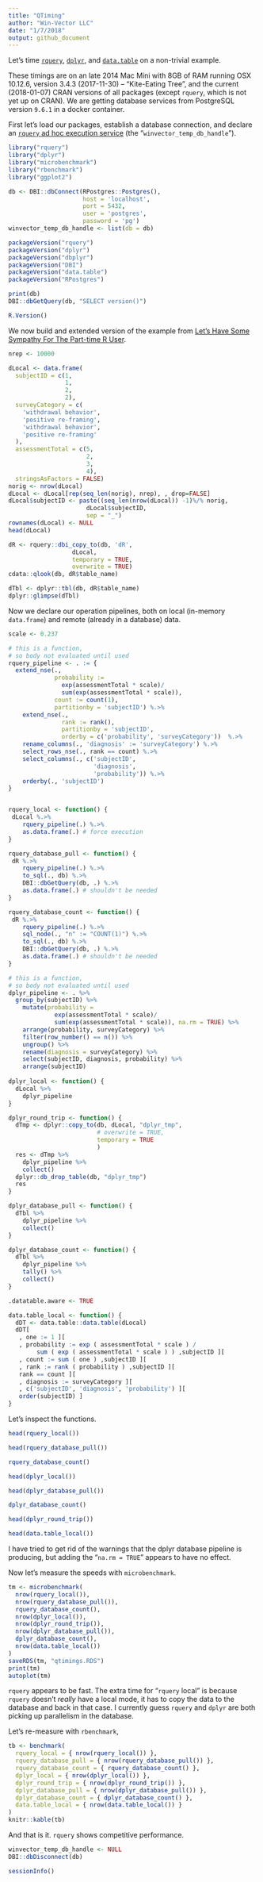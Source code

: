 ```yaml
---
title: "QTiming"
author: "Win-Vector LLC"
date: "1/7/2018"
output: github_document
---
```


Let's time [`rquery`](https://winvector.github.io/rquery/), [`dplyr`]( https://CRAN.R-project.org/package=dplyr), and [`data.table`](https://CRAN.R-project.org/package=data.table ) on a non-trivial example.

These timings are on an late 2014 Mac Mini with 8GB of RAM running OSX 10.12.6, 
 version 3.4.3 (2017-11-30) -- "Kite-Eating Tree", and the current (2018-01-07) CRAN versions of all packages (except `rquery`, which is not yet up on CRAN).  We are getting database services from PostgreSQL version `9.6.1` in a docker container.

First let's load our
packages, establish a database connection, and declare an [`rquery` ad hoc execution service](https://winvector.github.io/rquery/articles/AdHocQueries.html) (the "`winvector_temp_db_handle`").

```r
library("rquery")
library("dplyr")
library("microbenchmark")
library("rbenchmark")
library("ggplot2")

db <- DBI::dbConnect(RPostgres::Postgres(),
                     host = 'localhost',
                     port = 5432,
                     user = 'postgres',
                     password = 'pg')
winvector_temp_db_handle <- list(db = db)

packageVersion("rquery")
packageVersion("dplyr")
packageVersion("dbplyr")
packageVersion("DBI")
packageVersion("data.table")
packageVersion("RPostgres")

print(db)
DBI::dbGetQuery(db, "SELECT version()")

R.Version()
```

We now build and extended version of the example from [Let’s Have Some Sympathy For The Part-time R User](http://www.win-vector.com/blog/2017/08/lets-have-some-sympathy-for-the-part-time-r-user/).

```r
nrep <- 10000

dLocal <- data.frame(
  subjectID = c(1,                   
                1,
                2,                   
                2),
  surveyCategory = c(
    'withdrawal behavior',
    'positive re-framing',
    'withdrawal behavior',
    'positive re-framing'
  ),
  assessmentTotal = c(5,                 
                      2,
                      3,                  
                      4),
  stringsAsFactors = FALSE)
norig <- nrow(dLocal)
dLocal <- dLocal[rep(seq_len(norig), nrep), , drop=FALSE]
dLocal$subjectID <- paste((seq_len(nrow(dLocal)) -1)%/% norig,
                      dLocal$subjectID, 
                      sep = "_")
rownames(dLocal) <- NULL
head(dLocal)

dR <- rquery::dbi_copy_to(db, 'dR',
                  dLocal,
                  temporary = TRUE, 
                  overwrite = TRUE)
cdata::qlook(db, dR$table_name)

dTbl <- dplyr::tbl(db, dR$table_name)
dplyr::glimpse(dTbl)
```

Now we declare our operation pipelines, both on local (in-memory `data.frame`) and
remote (already in a database) data.

```r
scale <- 0.237

# this is a function, 
# so body not evaluated until used
rquery_pipeline <- . := {
  extend_nse(.,
             probability :=
               exp(assessmentTotal * scale)/
               sum(exp(assessmentTotal * scale)),
             count := count(1),
             partitionby = 'subjectID') %.>%
    extend_nse(.,
               rank := rank(),
               partitionby = 'subjectID',
               orderby = c('probability', 'surveyCategory'))  %.>%
    rename_columns(., 'diagnosis' := 'surveyCategory') %.>%
    select_rows_nse(., rank == count) %.>%
    select_columns(., c('subjectID', 
                        'diagnosis', 
                        'probability')) %.>%
    orderby(., 'subjectID') 
}


rquery_local <- function() {
 dLocal %.>% 
    rquery_pipeline(.) %.>%
    as.data.frame(.) # force execution
}

rquery_database_pull <- function() {
 dR %.>% 
    rquery_pipeline(.) %.>% 
    to_sql(., db) %.>% 
    DBI::dbGetQuery(db, .) %.>%
    as.data.frame(.) # shouldn't be needed
}

rquery_database_count <- function() {
 dR %.>% 
    rquery_pipeline(.) %.>% 
    sql_node(., "n" := "COUNT(1)") %.>% 
    to_sql(., db) %.>% 
    DBI::dbGetQuery(db, .) %.>%
    as.data.frame(.) # shouldn't be needed
}

# this is a function, 
# so body not evaluated until used
dplyr_pipeline <- . %>%
  group_by(subjectID) %>%
    mutate(probability =
             exp(assessmentTotal * scale)/
             sum(exp(assessmentTotal * scale)), na.rm = TRUE) %>%
    arrange(probability, surveyCategory) %>%
    filter(row_number() == n()) %>%
    ungroup() %>%
    rename(diagnosis = surveyCategory) %>%
    select(subjectID, diagnosis, probability) %>%
    arrange(subjectID)
  
dplyr_local <- function() {
  dLocal %>% 
    dplyr_pipeline
}

dplyr_round_trip <- function() {
  dTmp <- dplyr::copy_to(db, dLocal, "dplyr_tmp",
                         # overwrite = TRUE,
                         temporary = TRUE
                         )
  res <- dTmp %>% 
    dplyr_pipeline %>%
    collect()
  dplyr::db_drop_table(db, "dplyr_tmp")
  res
}

dplyr_database_pull <- function() {
  dTbl %>% 
    dplyr_pipeline %>%
    collect()
}

dplyr_database_count <- function() {
  dTbl %>% 
    dplyr_pipeline %>%
    tally() %>%
    collect()
}

.datatable.aware <- TRUE

data.table_local <- function() {
  dDT <- data.table::data.table(dLocal)
  dDT[
   , one := 1 ][
   , probability := exp ( assessmentTotal * scale ) / 
        sum ( exp ( assessmentTotal * scale ) ) ,subjectID ][
   , count := sum ( one ) ,subjectID ][
   , rank := rank ( probability ) ,subjectID ][
   rank == count ][
   , diagnosis := surveyCategory ][
   , c('subjectID', 'diagnosis', 'probability') ][
   order(subjectID) ]
}

```

Let's inspect the functions.

```r
head(rquery_local())

head(rquery_database_pull())

rquery_database_count()

head(dplyr_local())

head(dplyr_database_pull())

dplyr_database_count()

head(dplyr_round_trip())

head(data.table_local())
```

I have tried to get rid of the warnings that
the dplyr database pipeline is producing, but adding the "`na.rm = TRUE`" appears to have no effect.

Now let's measure the speeds with `microbenchmark`.

```r
tm <- microbenchmark(
  nrow(rquery_local()),
  nrow(rquery_database_pull()),
  rquery_database_count(),
  nrow(dplyr_local()),
  nrow(dplyr_round_trip()),
  nrow(dplyr_database_pull()),
  dplyr_database_count(),
  nrow(data.table_local())
)
saveRDS(tm, "qtimings.RDS")
print(tm)
autoplot(tm)
```

`rquery` appears to be fast.  The extra time for "`rquery` local" is because `rquery`
doesn't *really* have a local mode, it has to copy the data to the database and back
in that case.  I currently guess `rquery` and `dplyr` are both picking up parallelism 
in the database.

Let's re-measure with `rbenchmark`,

```r
tb <- benchmark(
  rquery_local = { nrow(rquery_local()) },
  rquery_database_pull = { nrow(rquery_database_pull()) },
  rquery_database_count = { rquery_database_count() },
  dplyr_local = { nrow(dplyr_local()) },
  dplyr_round_trip = { nrow(dplyr_round_trip()) },
  dplyr_database_pull = { nrow(dplyr_database_pull()) },
  dplyr_database_count = { dplyr_database_count() },
  data.table_local = { nrow(data.table_local()) }
)
knitr::kable(tb)
```

And that is it.  `rquery` shows competitive performance.

```r
winvector_temp_db_handle <- NULL
DBI::dbDisconnect(db)
```

```r
sessionInfo()
```

